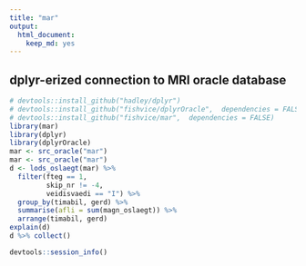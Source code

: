 ```yaml
---
title: "mar"
output: 
  html_document: 
    keep_md: yes
---
```


## dplyr-erized connection to MRI oracle database

```r
# devtools::install_github("hadley/dplyr")
# devtools::install_github("fishvice/dplyrOracle",  dependencies = FALSE)
# devtools::install_github("fishvice/mar",  dependencies = FALSE)
library(mar)
library(dplyr)
library(dplyrOracle)
mar <- src_oracle("mar")
mar <- src_oracle("mar")
d <- lods_oslaegt(mar) %>%
  filter(fteg == 1,
         skip_nr != -4,
         veidisvaedi == "I") %>%
  group_by(timabil, gerd) %>%
  summarise(afli = sum(magn_oslaegt)) %>%
  arrange(timabil, gerd)
explain(d)
d %>% collect()
```

```r
devtools::session_info()
```
